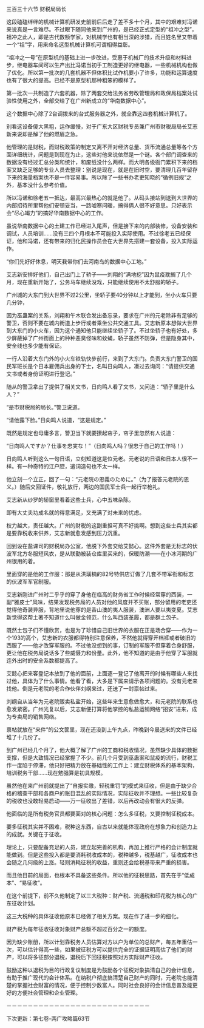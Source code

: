 

三百三十六节 财税局局长

这段磕磕绊绊的机械计算机研发史前前后后走了差不多十个月，其中的艰难对冯诺来说真是一言难尽。不过眼下随同他来到广州的，是已经正式定型的“祖冲之型”，祖冲之此人，即是古代数额学家，对机械学也有相当深的涉猎，而且姓名里又带着一个“祖”字，用来命名这型机械计算机可谓相得益彰。

“祖冲之一号”在原型机的基础上进一步改进，受惠于机械厂的技术升级和材料进步，继电器车间可以生产出比冯诺当初手工制造更好的继电器，一些机械机构也做了优化。所以第一批次的几套机器不但体积比试作机要小了许多，功能和运算速度也有了很大的提高。已经不是原型机那种粗笨的模样了。

第一批次一共制造了六套机器，除了两套交给法务省劳改管理局和政保局档案处试验性使用之外，全部交给了在广州新成立的“华南数据中心”。

这个数据中心除了2台调拨来的台式服务器之外，就全靠这四套机械计算机了。

别看这设备傻大黑粗，运作缓慢，对于广东大区财税专员兼广州市财税局局长艾志新来说却是解了他的燃眉之急。

他管理的是财税，而财税政策的制定又离不开对经济总量、货币流通总量等各个方面详细统计，问题是到现在为止，这些对他来说依然是一个谜。各个部门调查来的数据没有经过汇总分类和统计，和废纸没什么两样。而大明各级衙门累积下来的档案又缺乏足够的专业人员去整理：别说是现在，就是在旧时空，要清理几百年留存下来的海量档案也不是一件容易事。所以除了一些书办老吏知晓的“循例旧规”之外，基本没什么参考价值。

所以冯诺和徐老五一抵达，最高兴最热心的就是他了。从码头接站到送到大世界的内部招待所里帮他们安顿妥当，一路嘘寒问暖，搞得俩人很不好意思。只好表示会“尽心竭力”的搞好华南数据中心的工作。

虽说华南数据中心的土建工作已经进入尾声，但是接下来的内部装修，设备安装和调试，人员培训……没有三四个月根本不可能投入实际使用。不过徐老五已经保证，他和冯诺，还有带来的归化民操作员会在大世界先搭建一套设备，投入实际运作。

“你们先好好休息，明天我带你们去河南岛的数据中心工地。”

艾志新安排好他们，自己出门上了轿子――刘翔的“满地挖”因为鼠疫耽搁了几个月，现在重新开始了，公务马车继续没戏，只能继续使用不太舒服的轿子。

广州城的大东门到大世界不过2公里，坐轿子要40分钟以上才能到，坐小火车只要几分钟，

因为巫蛊案的关系，刘翔和午木联合发出备忘录，要求在广州的元老除非有足够的警卫，否则不要在城内街道上步行或者乘坐公共交通工具。艾志新原本想做大世界到大东门的小火车，因为这个通知他只能继续坐轿子了。不过坐轿子也有好处，多少屏蔽掉了广州街面上的种种恶臭怪味和蚊蝇，轿子虽然不防弹，但是隐身其中，安全线也多少能有保证。

一行人沿着大东门外的小火车铁轨快步前行，来到了大东门。负责大东门警卫的国民军班长是个日本雇佣兵出身的下士，名叫日向鸣人，凑过去询问：“请提供交通文书或者身份证明进行登记。”

随从的警卫拿出了提供了相关文书，日向鸣人看了文书，又问道：“轿子里是什么人？”

“是市财税局的局长。”警卫说道。

“请他露下脸。”日向鸣人说道，“这是规定。”

既然是规定也毋庸多言，警卫当下就要撩起帘子，帘子里忽然有人说道：

“日向鸣人ですか？仕事を忠実な！”（日向鸣人吗？很忠于自己的工作吗！）

日向鸣人听到这么一句日语，立刻知道这是位元老。元老说的日语和日本人很不一样。有一种奇特的江户腔，遣词造句也不太一样。

他立刻一个立正，回了一句：“元老院の恩義のために。”（为了报答元老院的恩义。）随后交回证件，敬礼放行，两边的国民军士兵一起行举枪礼。

艾志新从纱罗的轿窗里看着这些士兵，心中五味杂陈。

即有大丈夫功成名就的得意满足，又充满了对未来的忧虑。

权力越大，责任越大。广州的财税的这副重担可真不好挑啊。想到这些士兵其实都是要靠税收来供养，艾志新就愈发感到压力沉重。

回到设在盐课司的财税局办公室，他脱下外套交给艾懿心。这件外套是无标志的伏波军北方冬服短风衣，是从联勤被装仓库里买来的，保暖防潮――在小冰河期的广州很用的着。

里面穿的是他的工作服：那是从洪璜楠的82号特供店订做了几套不带军衔和标志的伏波军军官制服。

艾志新刚进广州时二乎乎的穿了身他在临高的财务省工作时候经常穿的西装，一副“雅皮士”风味，结果发现税务局的人员对他的风度并不买账，部分留用的老吏还觉得他奇装异服，背地里说他穿的是香山澳的夷人服装，澳洲人要以夷变夏。艾志新觉得这帮土著不知道什么叫做金领范，什么叫西装革履，都是群土包子。

既然土包子们不懂欣赏，也是为了珍惜自己旧世界的衣服在正是场合穿――作为一个193的高个，艾志新的衣服都得特别注意保养，不然他就得穿开档裤或者破旧的西服了――他才改穿军服的。不过他没想到的事，订制的军服不但穿着合身舒服，更让他在税务局说话多了些威慑力和份量。此外，他不知道的是由于他穿了军服就连外出时的安全系数都提高了。

艾懿心把来客登记本放到了他的面前，上面逐一登记了他离开的时候有哪些人来找过他，具体为了什么事情。他看了看，大多是下属来请示各项问题的。没有元老来找他。倒是元老院的老合作伙伴刘纲来过，还送了一封禀帖过来。

刘纲自从当年为元老院贩卖私盐开始，这些年来生意愈做愈大，和元老院的联系也愈发紧密。广州光复以后，艾志新便打算将他掌控的私盐运销网络“招安”进来，成为专卖局的销售网络。

禀帖就放在“来件”的公文筐里，现在还没到上午九点，昨晚到今晨送来的文件已经堆了十几份了。

到广州已经几个月了，他大概了解了广州的工商和税收情况，虽然缺少具体的数据支撑，但是大致情况已经掌握了不少。前几个月受到巫蛊案和鼠疫的流行，财税工作一度陷于停滞，他只好把精力放在基础性的工作上：建立财税体系的基本架构，培训税务干部……现在勉强算是初具规模。

虽然他在来广州前就提出了“自报实缴，轻税重罚”的模式来征收，但是由于缺少合格的稽查干部和各商户的账目混乱的实际情况，实际征收并不理想。一些比较复杂的税收也没敢轻易启动――万一征收出了差错，以后再改动会有很大的反弹。

他面临的是所有税务官员都要面对的核心问题：怎么多征税，又要控制征税成本。

要多征税其实并不困难，税种这东西，自古以来就能体现政府在想象力和创造力上的成就。关键在于征收。

理论上，只要配备充足的人员，建立起完善的机构，再加上推行严格的会计制度就能做到。但是这些投入都是要消耗税收成本的，税种越多，税基越广，征收成本也会随之几何级的上涨。轻则消耗征税的收益，重则还会给税基带来严重的损害。

而且他目前的局面，也根本不具备这些条件。所以他的征税思路，首先在于“低成本”、“易征收”。

在这个前提下，前不久他制定了以三大税种：财产税、流通税和印花税为核心的广东征收计划。

这三大税种的具体征收他原本已经做了相关方案。现在作了进一步的细化。

财产税为每年征收征收对象财产总额不超过百分之一的额度。

因为缺少账册，所以计划靠税务人员估算对方以户为单位的总财产，每五年重估一次，可以估计得高一些，如果被征税方可以提供完全的证据证明高估了他们的财产，可以将多征部分退税，退税后下回征税按照对方实际财产征收。

鼓励这种以退税为目的行政复议制度是为鼓励各个征税对象搞清自己的会计信息，有助于推广现代的会计体系。在纳税户彻底搞清楚自己财产的同时，元老院也能清楚的掌握社会财富的情况，便于控制少数富人。同时社会良好的会计信息普及能更好的方便社会管理和企业管理。

－－－－－－－－－－－－－－－－－－－－－－－－－－－

下次更新：第七卷-两广攻略篇63节

